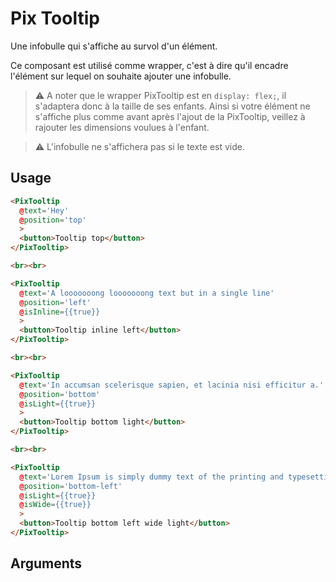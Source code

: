 
<Meta
  title='Basics/Tooltip'
  component='PixTooltip'
  decorators={[centered]}
  argTypes={stories.argTypes}
/>

# Pix Tooltip

Une infobulle qui s'affiche au survol d'un élément.

Ce composant est utilisé comme wrapper, c'est à dire qu'il encadre l'élément sur lequel on souhaite ajouter une infobulle.

> ⚠️ A noter que le wrapper PixTooltip est en `display: flex;`, il s'adaptera donc à la taille de ses enfants. Ainsi si votre élément ne s'affiche plus comme avant après l'ajout de la PixTooltip, veillez à rajouter les dimensions voulues à l'enfant.

> ⚠️ L'infobulle ne s'affichera pas si le texte est vide.

<Canvas>
  <Story name="Tooltip" story={stories.tooltip} height={160} />
</Canvas>

## Usage

```html
<PixTooltip
  @text='Hey'
  @position='top'
  >
  <button>Tooltip top</button>
</PixTooltip>

<br><br>

<PixTooltip
  @text='A looooooong looooooong text but in a single line'
  @position='left'
  @isInline={{true}}
  >
  <button>Tooltip inline left</button>
</PixTooltip>

<br><br>

<PixTooltip
  @text='In accumsan scelerisque sapien, et lacinia nisi efficitur a.'
  @position='bottom'
  @isLight={{true}}
  >
  <button>Tooltip bottom light</button>
</PixTooltip>

<br><br>

<PixTooltip
  @text='Lorem Ipsum is simply dummy text of the printing and typesetting industry.'
  @position='bottom-left'
  @isLight={{true}}
  @isWide={{true}}
  >
  <button>Tooltip bottom left wide light</button>
</PixTooltip>
```

## Arguments

<ArgsTable story="Tooltip" />
